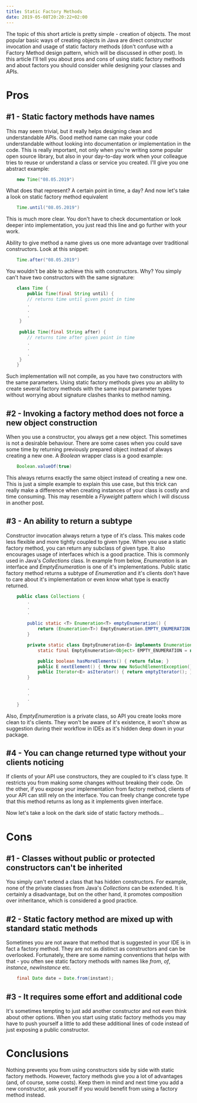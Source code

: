 ```yaml
---
title: Static Factory Methods
date: 2019-05-08T20:20:22+02:00
---
```

The topic of this short article is pretty simple - creation of objects. The most popular basic ways of creating objects in Java are direct constructor invocation and usage of static factory methods (don't confuse with a Factory Method design pattern, which will be discussed in other post). In this article I'll tell you about pros and cons of using static factory methods and  about factors you should consider while designing your classes and APIs.

# Pros

## #1 - Static factory methods have names

This may seem trivial, but it really helps designing clean and understandable APIs. Good method name can make your code understandable without looking into documentation or implementation in the code. This is really important, not only when you're writing some popular open source library, but also in your day-to-day work when your colleague tries to reuse or understand a class or service you created. I'll give you one abstract example:
```java
    new Time("08.05.2019")
```
What does that represent? A certain point in time, a day? And now let's take a look on static factory method equivalent
```java
    Time.until("08.05.2019")
```
This is much more clear. You don't have to check documentation or look deeper into implementation, you just read this line and go further with your work.

Ability to give method a name gives us one more advantage over traditional constructors. Look at this snippet:
```java
    Time.after("08.05.2019")
```
You wouldn't be able to achieve this with constructors. Why? You simply can't have two constructors with the same signature:
```java
    class Time {
    	public Time(final String until) { 
    	// returns time until given point in time
    	.
    	.
    	.
     } 
    
     public Time(final String after) { 
    	// returns time after given point in time
    	.
    	.
    	.
     }
    }
```
Such implementation will not compile, as you have two constructors with the same parameters. Using static factory methods gives you an ability to create several factory methods with the same input parameter types without worrying about signature clashes thanks to method naming.

## #2 - Invoking a factory method does not force a new object construction

When you use a constructor, you always get a new object. This sometimes is not a desirable behaviour. There are some cases when you could save some time by returning previously prepared object instead of always creating a new one. A *Boolean* wrapper class is a good example:
```java
    Boolean.valueOf(true)
```
This always returns exactly the same object instead of creating a new one. This is just a simple example to explain this use case, but this trick can really make a difference when creating instances of your class is costly and time consuming. This may resemble a *Flyweight* pattern which I will discuss in another post.

## #3 -  An ability to return a subtype

Constructor invocation always return a type of it's class. This makes code less flexible and more tightly coupled to given type. When you use a static factory method, you can return any subclass of given type. It also encourages usage of interfaces which is a good practice. This is commonly used in Java's *Collections* class. In example from below, *Enumeration* is an interface and *EmptyEnumeration* is one of it's implementations. Public static factory method returns a subtype of *Enumeration* and it's clients don't have to care about it's implementation or even know what type is exactly returned.
```java
    public class Collections {
        .
        .
        .

        public static <T> Enumeration<T> emptyEnumeration() {
            return (Enumeration<T>) EmptyEnumeration.EMPTY_ENUMERATION;
        }

        private static class EmptyEnumeration<E> implements Enumeration<E> {
            static final EmptyEnumeration<Object> EMPTY_ENUMERATION = new EmptyEnumeration<>();

            public boolean hasMoreElements() { return false; }
            public E nextElement() { throw new NoSuchElementException(); }
            public Iterator<E> asIterator() { return emptyIterator(); }
        }

        .
        .
        .
    }
```
Also, *EmptyEnumeration* is a private class, so API you create looks more clean to it's clients. They won't be aware of it's existence, it won't show as suggestion during their workflow in IDEs as it's hidden deep down in your package. 

## #4 - You can change returned type without your clients noticing

If clients of your API use constructors, they are coupled to it's class type. It restricts you from making some changes without breaking their code. On the other, if you expose your implementation from factory method, clients of your API can still rely on the interface. You can freely change concrete type that this method returns as long as it implements given interface. 

Now let's take a look on the dark side of static factory methods...

# Cons

## #1 - Classes without public or protected constructors can't be inherited

You simply can't extend a class that has hidden constructors. For example, none of the private classes from Java's *Collections* can be extended. It is certainly a disadvantage, but on the other hand, it promotes composition over inheritance, which is considered a good practice.

## #2 - Static factory method are mixed up with standard static methods

Sometimes you are not aware that method that is suggested in your IDE is in fact a factory method. They are not as distinct as constructors and can be overlooked. Fortunately, there are some naming conventions that helps with that - you often see static factory methods with names like *from*, *of*, *instance*, *newInstance* etc.
```java
    final Date date = Date.from(instant);
```
## #3 - It requires some effort and additional code

It's sometimes tempting to just add another constructor and not even think about other options. When you start using static factory methods you may have to push yourself a little  to add these additional lines of code instead of just exposing a public constructor.

# Conclusions

Nothing prevents you from using constructors side by side with static factory methods. However, factory methods give you a lot of advantages (and, of course, some costs). Keep them in mind and next time you add a new constructor, ask yourself if you would benefit from using a factory method instead.